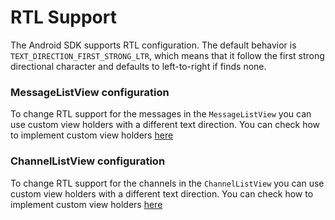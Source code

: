 # RTL Support

The Android SDK supports RTL configuration. The default behavior is `TEXT_DIRECTION_FIRST_STRONG_LTR`, which means that it follow the first strong directional character and defaults to left-to-right if finds none. 

### MessageListView configuration

To change RTL support for the messages in the `MessageListView` you can use custom view holders with a different text direction. You can check how to implement custom view holders [here](https://getstream.io/chat/docs/sdk/android/ui/components/message-list/#custom-message-views)

### ChannelListView configuration

To change RTL support for the channels in the `ChannelListView` you can use custom view holders with a different text direction. You can check how to implement custom view holders [here](https://getstream.io/chat/docs/sdk/android/ui/components/channel-list/#creating-a-custom-viewholder-factory)
